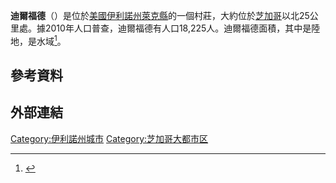{{noteTA
|G1=USState
|1=zh-hans:迪尔菲尔德; zh-hant:迪爾菲爾德; zh-tw:迪爾福德; zh-hk:德菲路;
}}
{{Infobox settlement
| name = 迪爾福德
| native_name = Deerfield
| settlement_type = 村鎮
| image_skyline = Deerfieldvillage.jpg
| image_caption = 
| motto = "The community that lives and works together"{{en}}<br>「共同生活和工作的社區」
| anthem = 
| image_map = File:Cook County Illinois Incorporated and Unincorporated areas Deerfield Highlighted.svg
| map_caption = 迪爾福德在[[伊利諾州|伊利諾州]][[萊克縣_(伊利諾伊州)|萊克縣]]的位置
| pushpin_map = USA
| pushpin_label_position = right
| pushpin_map_caption = 迪爾福德在[[美國|美國]]的位置
| coordinates = {{coord|42|10|6|N|87|51|5|W|display=inline,title}}
| subdivision_type = 國家
| subdivision_name = {{USA}}
| subdivision_type1 = 州
| subdivision_name1 = {{flag|Illinois}}
| subdivision_type2 = [[伊利諾伊州行政區劃|縣]]
| subdivision_name2 = [[萊克縣_(伊利諾伊州)|萊克縣]]
| subdivision_type3 = 鎮區
| subdivision_name3 = 西迪爾福德（West Deerfield, Moraine）
| established_title = 建立
| established_date = 1903年
| unit_pref = Imperial
| area_footnotes = <ref name="CenPopGazetteer2016">{{cite web|title=2016 U.S. Gazetteer Files|url=https://www2.census.gov/geo/docs/maps-data/data/gazetteer/2016_Gazetteer/2016_gaz_place_17.txt|publisher=United States Census Bureau|accessdate=Jun 29, 2017}}</ref>
| area_total_km2 = 14.50
| area_total_sq_mi = 5.60
| area_land_km2 = 14.39
| area_land_sq_mi = 5.56
| area_water_km2 = 0.10
| area_water_sq_mi = 0.04
| population_as_of = [[2010_United_States_Census|2010年]]
| population_total = 18225
| pop_est_as_of = 2016年
| pop_est_footnotes = <ref name="USCensusEst2016"/>
| population_est = 19000
| population_density_km2 = 1319.96
| population_density_sq_mi = 3418.50
| timezone1 = [[North_American_Central_Time_Zone|CST]]
| utc_offset1 = -6
| timezone1_DST = [[North_American_Central_Time_Zone|CDT]]
| utc_offset1_DST = -5
| postal_code_type = [[ZIP_code|郵政號碼]]
| postal_code = 60015
| area_code = +1 847 與 +1 224
| blank_name = [[聯邦資料處理標準|聯邦資料處理標準號碼]]
| blank_info = 17-18992
| website = {{URL|www.deerfield.il.us}}
}}
'''迪爾福德'''（{{lang-en|Deerfield}}）是位於[[美國|美國]][[伊利諾州|伊利諾州]][[萊克縣_(伊利諾伊州)|萊克縣]]的一個村莊，大約位於[[芝加哥|芝加哥]]以北25公里處。據2010年人口普查，迪爾福德有人口18,225人。迪爾福德面積{{convert|5.62|sqmi|sqkm|2}}，其中{{convert|5.58|sqmi|sqkm|2}}是陸地，{{convert|0.04|sqmi|sqkm|2}}是水域<ref name="census-g001">{{cite web
  |url=http://factfinder.census.gov/bkmk/table/1.0/en/DEC/10_SF1/G001/1600000US1718992
  |title=G001 - Geographic Identifiers - 2010 Census Summary File 1
  |accessdate=2015-08-02
  |publisher=[[United_States_Census_Bureau|United States Census Bureau]]
  |archive-url=https://archive.today/20200213051342/http://factfinder.census.gov/bkmk/table/1.0/en/DEC/10_SF1/G001/1600000US1718992
  |archive-date=2020-02-13
  |dead-url=yes
  }}</ref>。

==參考資料==
{{Reflist}}

==外部連結==
{{Commonscat-inline|Deerfield, Illinois|迪爾菲爾德}}

[[Category:伊利諾州城市|Category:伊利諾州城市]]
[[Category:芝加哥大都市区|Category:芝加哥大都市区]]